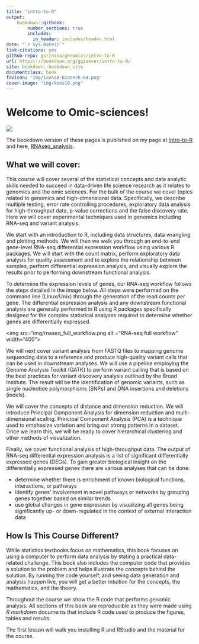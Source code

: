 ```yaml
--- 
title: "intro-to-R" 
output:
    bookdown::gitbook:
        number_sections: true
        includes:
          in_header: includes/header.html
date: "`r Sys.Date()`" 
link-citations: yes 
github-repo: gurinina/genomics/intro-to-R 
url: https\://bookdown.org/ggiaever/intro-to-R/ 
site: bookdown::bookdown_site 
documentclass: book
favicon: "img/icons8-biotech-64.png"
cover-image: "img/koos10.png"
--- 
```


# Welcome to Omic-sciences! {-}

![](img/koos10.png)

The bookdown version of these pages is published on my page at [intro-to-R](https://bookdown.org/ggiaever/intro-to-R/) and here, [RNAseq_analysis](https://bookdown.org/ggiaever/RNAseq_analysis/).

## What we will cover: {-}

This course will cover several of the statistical concepts and data analytic skills needed to succeed in data-driven life science research as it relates to genomics and the omic sciences. For the bulk of the course we cover topics related to genomics and high-dimensional data. Specifically, we describe multiple testing, error rate controlling procedures, exploratory data analysis for high-throughput data, p-value corrections and the false discovery rate. Here we will cover experimental techniques used in genomics including RNA-seq and variant analysis.

We start with an introduction to R, including data structures, data wrangling and plotting methods. We will then we walk you through an end-to-end gene-level RNA-seq differential expression workflow using various R packages. We will start with the count matrix, perform exploratory data analysis for quality assessment and to explore the relationship between samples, perform differential expression analysis, and visually explore the results prior to performing downstream functional analysis.

To determine the expression levels of genes, our RNA-seq workflow follows the steps detailed in the image below. All steps were performed on the command line (Linux/Unix) through the generation of the read counts per gene. The differential expression analysis and any downstream functional analysis are generally performed in R using R packages specifically designed for the complex statistical analyses required to determine whether genes are differentially expressed.

<img src="img/rnaseq_full_workflow.png alt = "RNA-seq full workflow" width="400">

We will next cover variant analysis from FASTQ files to mapping genome sequencing data to a reference and produce high-quality variant calls that can be used in downstream analyses.  We will use a pipeline employing the Genome Analysis Toolkit (GATK) to perform variant calling that is based on the best practices for variant discovery analysis outlined by the Broad Institute. The result will be the identification of genomic variants, such as single nucleotide polymorphisms (SNPs) and DNA insertions and deletions (indels). 

We will cover the concepts of distance and dimension reduction. We will introduce Principal Component Analysis for dimension reduction and multi-dimensional scaling. Principal Component Analysis (PCA) is a technique used to emphasize variation and bring out strong patterns in a dataset. Once we learn this, we will be ready to cover hierarchical clustering and other methods of visualization.

Finally, we cover functional analysis of high-throughput data. The output of RNA-seq differential expression analysis is a list of significant differentially expressed genes (DEGs). To gain greater biological insight on the differentially expressed genes there are various analyses that can be done:

- determine whether there is enrichment of known biological functions, interactions, or pathways
- identify genes' involvement in novel pathways or networks by grouping genes together based on similar trends
- use global changes in gene expression by visualizing all genes being significantly up- or down-regulated in the context of external interaction data

## How Is This Course Different? {-}

While statistics textbooks focus on mathematics, this book focuses on using a computer to perform data analysis by stating a practical data-related challenge. This book also includes the computer code that provides a solution to the problem and helps illustrate the concepts behind the solution. By running the code yourself, and seeing data generation and analysis happen live, you will get a better intuition for the concepts, the mathematics, and the theory.

Throughout the course we show the R code that performs genomic analysis. All sections of this book are reproducible as they were made using *R markdown* documents that include R code used to produce the figures, tables and results.

The first lesson will walk you installing R and RStudio and the material for the course.



